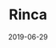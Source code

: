 ---
title: Rinca
tags: [type, code]
start_date: 2019-02-18
date: 2019-06-29
priority: 2
draft: true
---